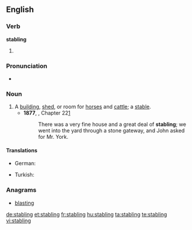 
==English==

===Verb===
'''stabling'''

# {{present participle of|stable}}

===Pronunciation===
* {{hyphenation|stab|ling}}

===Noun===
{{en-noun}}

# A [[building]], [[shed]], or room for [[horse]]s and [[cattle]]; a [[stable]].
#*'''1877''', {{w|Anna Sewell}}, {{w|Black Beauty}} Chapter 22[http://en.wikisource.org/wiki/Black_Beauty/22]
#*:There was a very fine house and a great deal of '''stabling'''; we went into the yard through a stone gateway, and John asked for Mr. York.

====Translations====
{{trans-top}}
* German: {{t+|de|Stallung|f}}
{{trans-mid}}
* Turkish: {{t+|tr|ahır}}
{{trans-bottom}}

===Anagrams===
* [[blasting#English|blasting]]

[[de:stabling]]
[[et:stabling]]
[[fr:stabling]]
[[hu:stabling]]
[[ta:stabling]]
[[te:stabling]]
[[vi:stabling]]